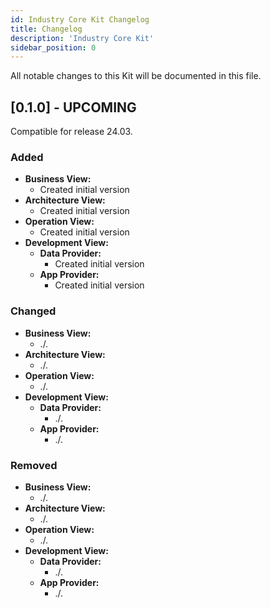 ```yaml
---
id: Industry Core Kit Changelog
title: Changelog
description: 'Industry Core Kit'
sidebar_position: 0
---
```



All notable changes to this Kit will be documented in this file.

## [0.1.0] - UPCOMING

Compatible for release 24.03.

### Added

- **Business View:**
    - Created initial version
- **Architecture View:**
    - Created initial version
- **Operation View:**
    - Created initial version
- **Development View:**
  - **Data Provider:**
    - Created initial version
  - **App Provider:**
    - Created initial version

### Changed

- **Business View:**
    - ./.
- **Architecture View:**
    - ./.
- **Operation View:**
    - ./.
- **Development View:**
    - **Data Provider:**
        - ./.
    - **App Provider:**
        - ./.

### Removed

- **Business View:**
  - ./.
- **Architecture View:**
  - ./.
- **Operation View:**
  - ./.
- **Development View:**
  - **Data Provider:**
    - ./.
  - **App Provider:**
    - ./.

<Notice components={props.components} />

